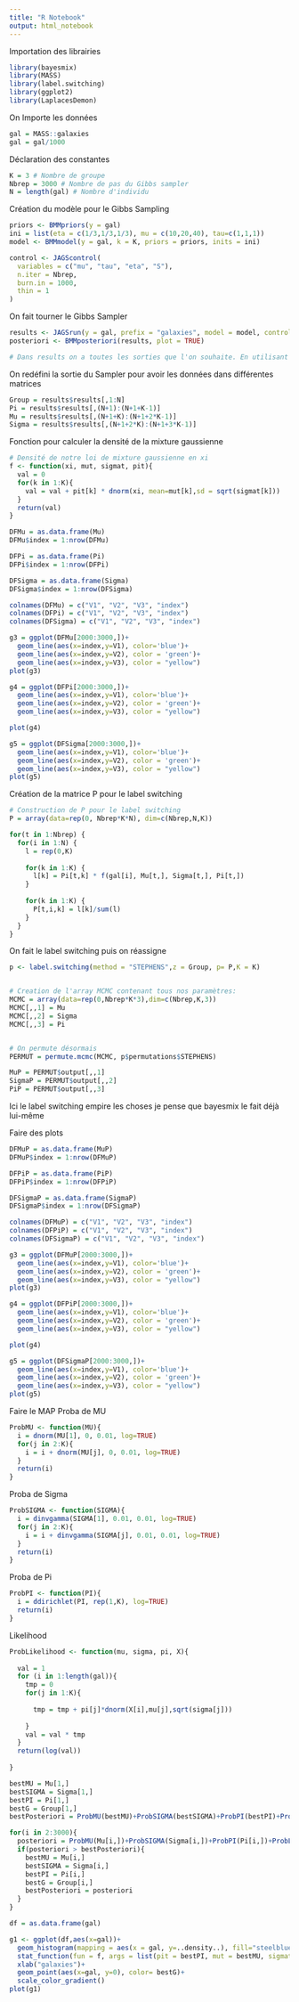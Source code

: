 ```yaml
---
title: "R Notebook"
output: html_notebook
---
```


Importation des librairies
```r
library(bayesmix)
library(MASS)
library(label.switching)
library(ggplot2)
library(LaplacesDemon)
```

On Importe les données
```r
gal = MASS::galaxies
gal = gal/1000
```

Déclaration des constantes
```r
K = 3 # Nombre de groupe
Nbrep = 3000 # Nombre de pas du Gibbs sampler
N = length(gal) # Nombre d'individu
```

Création du modèle pour le Gibbs Sampling
```r
priors <- BMMpriors(y = gal)
ini = list(eta = c(1/3,1/3,1/3), mu = c(10,20,40), tau=c(1,1,1))
model <- BMMmodel(y = gal, k = K, priors = priors, inits = ini)

control <- JAGScontrol(
  variables = c("mu", "tau", "eta", "S"),
  n.iter = Nbrep,
  burn.in = 1000,
  thin = 1
)

```

On fait tourner le Gibbs Sampler
```r
results <- JAGSrun(y = gal, prefix = "galaxies", model = model, control = control)
posteriori <- BMMposteriori(results, plot = TRUE)

# Dans results on a toutes les sorties que l'on souhaite. En utilisant posteriori on classe directement la data
```

On redéfini la sortie du Sampler pour avoir les données dans différentes matrices
```r
Group = results$results[,1:N]
Pi = results$results[,(N+1):(N+1+K-1)]
Mu = results$results[,(N+1+K):(N+1+2*K-1)]
Sigma = results$results[,(N+1+2*K):(N+1+3*K-1)]
```

Fonction pour calculer la densité de la mixture gaussienne
```r
# Densité de notre loi de mixture gaussienne en xi
f <- function(xi, mut, sigmat, pit){ 
  val = 0
  for(k in 1:K){
    val = val + pit[k] * dnorm(xi, mean=mut[k],sd = sqrt(sigmat[k]))
  }
  return(val)
}
```


```r
DFMu = as.data.frame(Mu)
DFMu$index = 1:nrow(DFMu)

DFPi = as.data.frame(Pi)
DFPi$index = 1:nrow(DFPi)

DFSigma = as.data.frame(Sigma)
DFSigma$index = 1:nrow(DFSigma)

colnames(DFMu) = c("V1", "V2", "V3", "index")
colnames(DFPi) = c("V1", "V2", "V3", "index")
colnames(DFSigma) = c("V1", "V2", "V3", "index")

g3 = ggplot(DFMu[2000:3000,])+
  geom_line(aes(x=index,y=V1), color='blue')+
  geom_line(aes(x=index,y=V2), color = 'green')+
  geom_line(aes(x=index,y=V3), color = "yellow")
plot(g3)

g4 = ggplot(DFPi[2000:3000,])+
  geom_line(aes(x=index,y=V1), color='blue')+
  geom_line(aes(x=index,y=V2), color = 'green')+
  geom_line(aes(x=index,y=V3), color = "yellow")

plot(g4)

g5 = ggplot(DFSigma[2000:3000,])+
  geom_line(aes(x=index,y=V1), color='blue')+
  geom_line(aes(x=index,y=V2), color = 'green')+
  geom_line(aes(x=index,y=V3), color = "yellow")
plot(g5)
```



Création de la matrice P pour le label switching
```r
# Construction de P pour le label switching
P = array(data=rep(0, Nbrep*K*N), dim=c(Nbrep,N,K))

for(t in 1:Nbrep) {
  for(i in 1:N) {
    l = rep(0,K) 
    
    for(k in 1:K) {
      l[k] = Pi[t,k] * f(gal[i], Mu[t,], Sigma[t,], Pi[t,])
    }
    
    for(k in 1:K) {
      P[t,i,k] = l[k]/sum(l)
    }
  }
}
```

On fait le label switching puis on réassigne
```r
p <- label.switching(method = "STEPHENS",z = Group, p= P,K = K)


# Creation de l'array MCMC contenant tous nos paramètres:
MCMC = array(data=rep(0,Nbrep*K*3),dim=c(Nbrep,K,3))
MCMC[,,1] = Mu
MCMC[,,2] = Sigma
MCMC[,,3] = Pi


# On permute désormais
PERMUT = permute.mcmc(MCMC, p$permutations$STEPHENS)

MuP = PERMUT$output[,,1]
SigmaP = PERMUT$output[,,2]
PiP = PERMUT$output[,,3]
```

Ici le label switching empire les choses je pense que bayesmix le fait déjà lui-même

Faire des plots
```r
DFMuP = as.data.frame(MuP)
DFMuP$index = 1:nrow(DFMuP)

DFPiP = as.data.frame(PiP)
DFPiP$index = 1:nrow(DFPiP)

DFSigmaP = as.data.frame(SigmaP)
DFSigmaP$index = 1:nrow(DFSigmaP)

colnames(DFMuP) = c("V1", "V2", "V3", "index")
colnames(DFPiP) = c("V1", "V2", "V3", "index")
colnames(DFSigmaP) = c("V1", "V2", "V3", "index")

g3 = ggplot(DFMuP[2000:3000,])+
  geom_line(aes(x=index,y=V1), color='blue')+
  geom_line(aes(x=index,y=V2), color = 'green')+
  geom_line(aes(x=index,y=V3), color = "yellow")
plot(g3)

g4 = ggplot(DFPiP[2000:3000,])+
  geom_line(aes(x=index,y=V1), color='blue')+
  geom_line(aes(x=index,y=V2), color = 'green')+
  geom_line(aes(x=index,y=V3), color = "yellow")

plot(g4)

g5 = ggplot(DFSigmaP[2000:3000,])+
  geom_line(aes(x=index,y=V1), color='blue')+
  geom_line(aes(x=index,y=V2), color = 'green')+
  geom_line(aes(x=index,y=V3), color = "yellow")
plot(g5)
```

Faire le MAP
Proba de MU
```r
ProbMU <- function(MU){
  i = dnorm(MU[1], 0, 0.01, log=TRUE)
  for(j in 2:K){
    i = i + dnorm(MU[j], 0, 0.01, log=TRUE)
  }
  return(i)
}
```

Proba de Sigma
```r
ProbSIGMA <- function(SIGMA){
  i = dinvgamma(SIGMA[1], 0.01, 0.01, log=TRUE)
  for(j in 2:K){
    i = i + dinvgamma(SIGMA[j], 0.01, 0.01, log=TRUE)
  }
  return(i)
}
```

Proba de Pi
```r

ProbPI <- function(PI){
  i = ddirichlet(PI, rep(1,K), log=TRUE)
  return(i)
}
```

Likelihood
```r
ProbLikelihood <- function(mu, sigma, pi, X){
  
  val = 1
  for (i in 1:length(gal)){
    tmp = 0
    for(j in 1:K){
      
      tmp = tmp + pi[j]*dnorm(X[i],mu[j],sqrt(sigma[j]))
      
    }
    val = val * tmp
  }
  return(log(val))
  
}
```


```r
bestMU = Mu[1,]
bestSIGMA = Sigma[1,]
bestPI = Pi[1,]
bestG = Group[1,]
bestPosteriori = ProbMU(bestMU)+ProbSIGMA(bestSIGMA)+ProbPI(bestPI)+ProbLikelihood(bestMU, bestSIGMA, bestPI, gal)

for(i in 2:3000){
  posteriori = ProbMU(Mu[i,])+ProbSIGMA(Sigma[i,])+ProbPI(Pi[i,])+ProbLikelihood(Mu[i,], Sigma[i,], Pi[i,], gal)
  if(posteriori > bestPosteriori){
    bestMU = Mu[i,]
    bestSIGMA = Sigma[i,]
    bestPI = Pi[i,]
    bestG = Group[i,]
    bestPosteriori = posteriori
  }
}

df = as.data.frame(gal)

g1 <- ggplot(df,aes(x=gal))+
  geom_histogram(mapping = aes(x = gal, y=..density..), fill="steelblue", colour="black", binwidth=2)+
  stat_function(fun = f, args = list(pit = bestPI, mut = bestMU, sigmat = bestSIGMA))+
  xlab("galaxies")+
  geom_point(aes(x=gal, y=0), color= bestG)+
  scale_color_gradient()
plot(g1)
```
